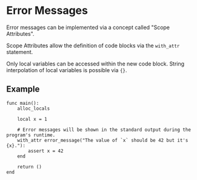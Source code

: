 # Error Messages

Error messages can be implemented via a concept called "Scope Attributes".

Scope Attributes allow the definition of code blocks via the `with_attr` statement.

Only local variables can be accessed within the new code block. String interpolation of local variables is possible via `{}`.

## Example

```cairo
func main():
    alloc_locals

    local x = 1

    # Error messages will be shown in the standard output during the program's runtime.
    with_attr error_message("The value of `x` should be 42 but it's {x}."):
        assert x = 42
    end

    return ()
end
```
